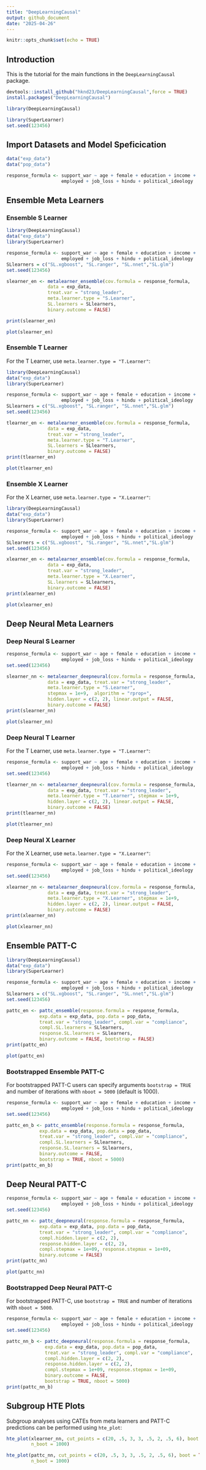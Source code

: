 ```yaml
---
title: "DeepLearningCausal"
output: github_document
date: "2025-04-26"
---
```


```r
knitr::opts_chunk$set(echo = TRUE)
```

## Introduction

This is the tutorial for the main functions in the `DeepLearningCausal` package. 
```r
devtools::install_github("hknd23/DeepLearningCausal",force = TRUE)
install.packages("DeepLearningCausal")
```

```r
library(DeepLearningCausal)
```

```r
library(SuperLearner)
set.seed(123456)
```

## Import Datasets and Model Speficication

```r
data("exp_data")
data("pop_data")

response_formula <- support_war ~ age + female + education + income +
                    employed + job_loss + hindu + political_ideology
```
## Ensemble Meta Learners

### Ensemble S Learner
```r
library(DeepLearningCausal)
data("exp_data")
library(SuperLearner)

response_formula <- support_war ~ age + female + education + income +
                    employed + job_loss + hindu + political_ideology
SLlearners = c("SL.xgboost", "SL.ranger", "SL.nnet","SL.glm")
set.seed(123456)

slearner_en <- metalearner_ensemble(cov.formula = response_formula,
               data = exp_data,
               treat.var = "strong_leader",
               meta.learner.type = "S.Learner",
               SL.learners = SLlearners,
               binary.outcome = FALSE)

print(slearner_en)

plot(slearner_en)
```

### Ensemble T Learner
For the T Learner, use `meta.learner.type = "T.Learner"`: 

```r
library(DeepLearningCausal)
data("exp_data")
library(SuperLearner)

response_formula <- support_war ~ age + female + education + income +
                    employed + job_loss + hindu + political_ideology
SLlearners = c("SL.xgboost", "SL.ranger", "SL.nnet","SL.glm")
set.seed(123456)

tlearner_en <- metalearner_ensemble(cov.formula = response_formula,
               data = exp_data,
               treat.var = "strong_leader",
               meta.learner.type = "T.Learner",
               SL.learners = SLlearners,
               binary.outcome = FALSE)
print(tlearner_en)

plot(tlearner_en)
```

### Ensemble X Learner
For the X Learner, use `meta.learner.type = "X.Learner"`: 

```r
library(DeepLearningCausal)
data("exp_data")
library(SuperLearner)

response_formula <- support_war ~ age + female + education + income +
                    employed + job_loss + hindu + political_ideology
SLlearners = c("SL.xgboost", "SL.ranger", "SL.nnet","SL.glm")
set.seed(123456)

xlearner_en <- metalearner_ensemble(cov.formula = response_formula,
               data = exp_data,
               treat.var = "strong_leader",
               meta.learner.type = "X.Learner",
               SL.learners = SLlearners,
               binary.outcome = FALSE)
print(xlearner_en)

plot(xlearner_en)

```

## Deep Neural Meta Learners

### Deep Neural S Learner
```r
response_formula <- support_war ~ age + female + education + income +
                    employed + job_loss + hindu + political_ideology
set.seed(123456)

slearner_nn <- metalearner_deepneural(cov.formula = response_formula,
               data = exp_data, treat.var = "strong_leader",
               meta.learner.type = "S.Learner",
               stepmax = 1e+9,  algorithm = "rprop+",
               hidden.layer = c(2, 2), linear.output = FALSE,
               binary.outcome = FALSE)
print(slearner_nn)

plot(slearner_nn)
```

### Deep Neural T Learner
For the T Learner, use `meta.learner.type = "T.Learner"`: 

```r
response_formula <- support_war ~ age + female + education + income +
                    employed + job_loss + hindu + political_ideology
set.seed(123456)

tlearner_nn <- metalearner_deepneural(cov.formula = response_formula,
               data = exp_data, treat.var = "strong_leader",
               meta.learner.type = "T.Learner", stepmax = 1e+9, 
               hidden.layer = c(2, 2), linear.output = FALSE,
               binary.outcome = FALSE)
print(tlearner_nn)

plot(tlearner_nn)
```

### Deep Neural X Learner
For the X Learner, use `meta.learner.type = "X.Learner"`: 

```r
response_formula <- support_war ~ age + female + education + income +
                    employed + job_loss + hindu + political_ideology
set.seed(123456)

xlearner_nn <- metalearner_deepneural(cov.formula = response_formula,
               data = exp_data, treat.var = "strong_leader",
               meta.learner.type = "X.Learner", stepmax = 1e+9, 
               hidden.layer = c(2, 2), linear.output = FALSE,
               binary.outcome = FALSE)
print(xlearner_nn)

plot(xlearner_nn)
```

## Ensemble PATT-C

```r
library(DeepLearningCausal)
data("exp_data")
library(SuperLearner)

response_formula <- support_war ~ age + female + education + income +
                    employed + job_loss + hindu + political_ideology
SLlearners = c("SL.xgboost", "SL.ranger", "SL.nnet","SL.glm")
set.seed(123456)

pattc_en <- pattc_ensemble(response.formula = response_formula,
            exp.data = exp_data, pop.data = pop_data,
            treat.var = "strong_leader", compl.var = "compliance",
            compl.SL.learners = SLlearners,
            response.SL.learners = SLlearners,
            binary.outcome = FALSE, bootstrap = FALSE)
print(pattc_en)
```

```r
plot(pattc_en)
```

### Bootstrapped Ensemble PATT-C

For bootstrapped PATT-C users can specify arguments `bootstrap = TRUE` and number
of iterations with `nboot = 5000` (default is 1000). 

```r
response_formula <- support_war ~ age + female + education + income +
                    employed + job_loss + hindu + political_ideology
set.seed(123456)

pattc_en_b <- pattc_ensemble(response.formula = response_formula,
            exp.data = exp_data, pop.data = pop_data,
            treat.var = "strong_leader", compl.var = "compliance",
            compl.SL.learners = SLlearners,
            response.SL.learners = SLlearners,
            binary.outcome = FALSE, 
            bootstrap = TRUE, nboot = 5000)
print(pattc_en_b)
```

## Deep Neural PATT-C

```r
response_formula <- support_war ~ age + female + education + income +
                    employed + job_loss + hindu + political_ideology
set.seed(123456)

pattc_nn <- pattc_deepneural(response.formula = response_formula,
            exp.data = exp_data, pop.data = pop_data,
            treat.var = "strong_leader", compl.var = "compliance",
            compl.hidden.layer = c(2, 2),
            response.hidden.layer = c(2, 2),
            compl.stepmax = 1e+09, response.stepmax = 1e+09,
            binary.outcome = FALSE)
print(pattc_nn)
```

```r
plot(pattc_nn)
```

### Bootstrapped Deep Neural PATT-C

For bootstrapped PATT-C, use `bootstrap = TRUE` and number of iterations with `nboot = 5000`. 

```r
response_formula <- support_war ~ age + female + education + income +
                    employed + job_loss + hindu + political_ideology
set.seed(123456)

pattc_nn_b <- pattc_deepneural(response.formula = response_formula,
              exp.data = exp_data, pop.data = pop_data,
              treat.var = "strong_leader", compl.var = "compliance",
              compl.hidden.layer = c(2, 2),
              response.hidden.layer = c(2, 2),
              compl.stepmax = 1e+09, response.stepmax = 1e+09,
              binary.outcome = FALSE, 
              bootstrap = TRUE, nboot = 5000)
print(pattc_nn_b)
```

## Subgroup HTE Plots

Subgroup analyses using CATEs from meta learners and PATT-C predictions can be performed using `hte_plot`: 

```r
hte_plot(xlearner_nn, cut_points = c(20, .5, 3, 3, .5, 2, .5, 6), boot = TRUE,
         n_boot = 1000)

hte_plot(pattc_nn, cut_points = c(20, .5, 3, 3, .5, 2, .5, 6), boot = TRUE,
         n_boot = 1000)
```

